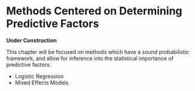 # Methods Centered on Determining Predictive Factors {#explanatory}

**Under Construction**

This chapter will be focused on methods which have a sound probabilistic framework, and allow for inference into the statistical importance of predictive factors.

 - Logistic Regression
 - Mixed Effects Models
